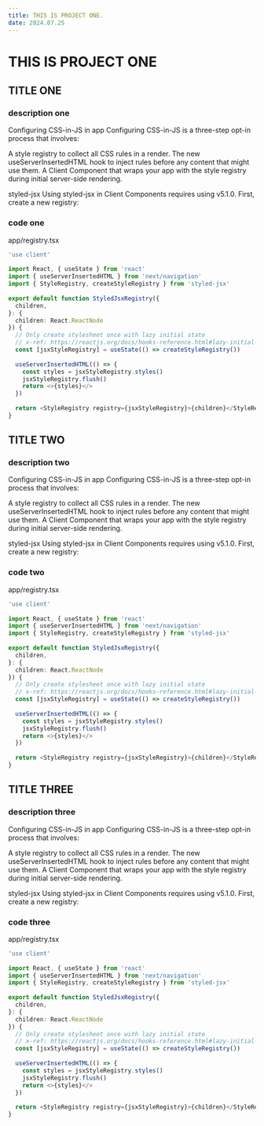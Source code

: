 ```yaml
---
title: THIS IS PROJECT ONE.
date: 2024.07.25
---
```


# THIS IS PROJECT ONE

## TITLE ONE
### description one

Configuring CSS-in-JS in app
Configuring CSS-in-JS is a three-step opt-in process that involves:

A style registry to collect all CSS rules in a render.
The new useServerInsertedHTML hook to inject rules before any content that might use them.
A Client Component that wraps your app with the style registry during initial server-side rendering.

styled-jsx
Using styled-jsx in Client Components requires using v5.1.0. First, create a new registry:

### code one

app/registry.tsx

```TypeScript
'use client'
 
import React, { useState } from 'react'
import { useServerInsertedHTML } from 'next/navigation'
import { StyleRegistry, createStyleRegistry } from 'styled-jsx'
 
export default function StyledJsxRegistry({
  children,
}: {
  children: React.ReactNode
}) {
  // Only create stylesheet once with lazy initial state
  // x-ref: https://reactjs.org/docs/hooks-reference.html#lazy-initial-state
  const [jsxStyleRegistry] = useState(() => createStyleRegistry())
 
  useServerInsertedHTML(() => {
    const styles = jsxStyleRegistry.styles()
    jsxStyleRegistry.flush()
    return <>{styles}</>
  })
 
  return <StyleRegistry registry={jsxStyleRegistry}>{children}</StyleRegistry>
}
```

## TITLE TWO
### description two

Configuring CSS-in-JS in app
Configuring CSS-in-JS is a three-step opt-in process that involves:

A style registry to collect all CSS rules in a render.
The new useServerInsertedHTML hook to inject rules before any content that might use them.
A Client Component that wraps your app with the style registry during initial server-side rendering.

styled-jsx
Using styled-jsx in Client Components requires using v5.1.0. First, create a new registry:

### code two
app/registry.tsx

```TypeScript
'use client'
 
import React, { useState } from 'react'
import { useServerInsertedHTML } from 'next/navigation'
import { StyleRegistry, createStyleRegistry } from 'styled-jsx'
 
export default function StyledJsxRegistry({
  children,
}: {
  children: React.ReactNode
}) {
  // Only create stylesheet once with lazy initial state
  // x-ref: https://reactjs.org/docs/hooks-reference.html#lazy-initial-state
  const [jsxStyleRegistry] = useState(() => createStyleRegistry())
 
  useServerInsertedHTML(() => {
    const styles = jsxStyleRegistry.styles()
    jsxStyleRegistry.flush()
    return <>{styles}</>
  })
 
  return <StyleRegistry registry={jsxStyleRegistry}>{children}</StyleRegistry>
}
```

## TITLE THREE
### description three

Configuring CSS-in-JS in app
Configuring CSS-in-JS is a three-step opt-in process that involves:

A style registry to collect all CSS rules in a render.
The new useServerInsertedHTML hook to inject rules before any content that might use them.
A Client Component that wraps your app with the style registry during initial server-side rendering.

styled-jsx
Using styled-jsx in Client Components requires using v5.1.0. First, create a new registry:

### code three
app/registry.tsx

```TypeScript
'use client'
 
import React, { useState } from 'react'
import { useServerInsertedHTML } from 'next/navigation'
import { StyleRegistry, createStyleRegistry } from 'styled-jsx'
 
export default function StyledJsxRegistry({
  children,
}: {
  children: React.ReactNode
}) {
  // Only create stylesheet once with lazy initial state
  // x-ref: https://reactjs.org/docs/hooks-reference.html#lazy-initial-state
  const [jsxStyleRegistry] = useState(() => createStyleRegistry())
 
  useServerInsertedHTML(() => {
    const styles = jsxStyleRegistry.styles()
    jsxStyleRegistry.flush()
    return <>{styles}</>
  })
 
  return <StyleRegistry registry={jsxStyleRegistry}>{children}</StyleRegistry>
}
```